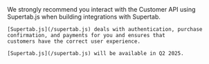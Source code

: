 <Note>
    We strongly recommend you interact with the Customer API using Supertab.js
    when building integrations with Supertab.

    [Supertab.js](/supertab.js) deals with authentication, purchase confirmation, and payments for you and ensures that
    customers have the correct user experience.

    [Supertab.js](/supertab.js) will be available in Q2 2025.
</Note>
